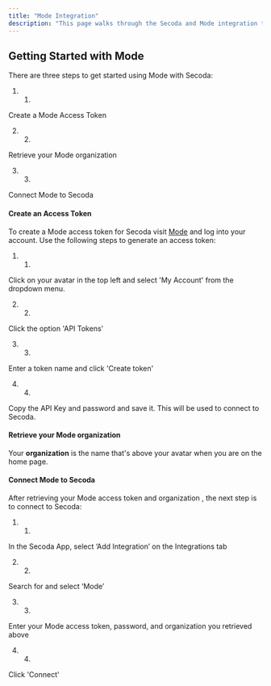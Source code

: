 ```yaml
---
title: "Mode Integration"
description: "This page walks through the Secoda and Mode integration that Secoda supports"
---
```


## **Getting Started with Mode**

There are three steps to get started using Mode with Secoda:

1. 1.  
Create a Mode Access Token

2. 2.  
Retrieve your Mode organization

3. 3.  
Connect Mode to Secoda

#### Create an Access Token

To create a Mode access token for Secoda visit [Mode](https://app.mode.com/signin) and log into your account. Use the following steps to generate an access token:

1. 1.  
Click on your avatar in the top left and select 'My Account' from the dropdown menu.

2. 2.  
Click the option 'API Tokens'

3. 3.  
Enter a token name and click 'Create token'

4. 4.  
Copy the API Key and password and save it. This will be used to connect to Secoda.

#### Retrieve your Mode organization

Your **organization** is the name that's above your avatar when you are on the home page.

#### Connect Mode to Secoda

After retrieving your Mode access token and organization , the next step is to connect to Secoda:

1. 1.  
In the Secoda App, select ‘Add Integration’ on the Integrations tab

2. 2.  
Search for and select ‘Mode’

3. 3.  
Enter your Mode access token, password, and organization you retrieved above

4. 4.  
Click 'Connect'